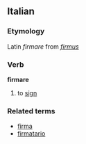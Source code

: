 ==Italian==
===Etymology===
Latin ''firmare'' from ''[[firmus]]''
===Verb===
'''firmare'''

# to [[sign]]

===Related terms===
*[[firma]]
*[[firmatario]]